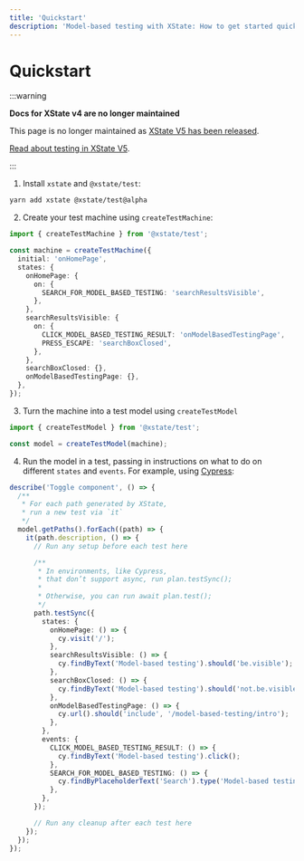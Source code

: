 ```yaml
---
title: 'Quickstart'
description: 'Model-based testing with XState: How to get started quickly with model-based testing using XState and @xstate/test.'
---
```


# Quickstart

:::warning

**Docs for XState v4 are no longer maintained**

This page is no longer maintained as [XState V5 has been released](/blog/2023-12-01-xstate-v5).

[Read about testing in XState V5](/docs/testing).

:::

1. Install `xstate` and `@xstate/test`:

```bash
yarn add xstate @xstate/test@alpha
```

2. Create your test machine using `createTestMachine`:

```ts
import { createTestMachine } from '@xstate/test';

const machine = createTestMachine({
  initial: 'onHomePage',
  states: {
    onHomePage: {
      on: {
        SEARCH_FOR_MODEL_BASED_TESTING: 'searchResultsVisible',
      },
    },
    searchResultsVisible: {
      on: {
        CLICK_MODEL_BASED_TESTING_RESULT: 'onModelBasedTestingPage',
        PRESS_ESCAPE: 'searchBoxClosed',
      },
    },
    searchBoxClosed: {},
    onModelBasedTestingPage: {},
  },
});
```

3. Turn the machine into a test model using `createTestModel`

```ts
import { createTestModel } from '@xstate/test';

const model = createTestModel(machine);
```

4. Run the model in a test, passing in instructions on what to do on different `states` and `events`. For example, using [Cypress](https://www.cypress.io/):

```ts
describe('Toggle component', () => {
  /**
   * For each path generated by XState,
   * run a new test via `it`
   */
  model.getPaths().forEach((path) => {
    it(path.description, () => {
      // Run any setup before each test here

      /**
       * In environments, like Cypress,
       * that don’t support async, run plan.testSync();
       *
       * Otherwise, you can run await plan.test();
       */
      path.testSync({
        states: {
          onHomePage: () => {
            cy.visit('/');
          },
          searchResultsVisible: () => {
            cy.findByText('Model-based testing').should('be.visible');
          },
          searchBoxClosed: () => {
            cy.findByText('Model-based testing').should('not.be.visible');
          },
          onModelBasedTestingPage: () => {
            cy.url().should('include', '/model-based-testing/intro');
          },
        },
        events: {
          CLICK_MODEL_BASED_TESTING_RESULT: () => {
            cy.findByText('Model-based testing').click();
          },
          SEARCH_FOR_MODEL_BASED_TESTING: () => {
            cy.findByPlaceholderText('Search').type('Model-based testing');
          },
        },
      });

      // Run any cleanup after each test here
    });
  });
});
```
